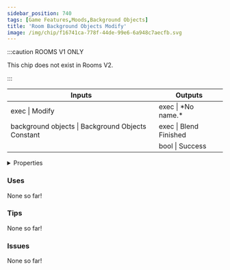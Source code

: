 ```yaml
---
sidebar_position: 740
tags: [Game Features,Moods,Background Objects]
title: 'Room Background Objects Modify'
image: /img/chip/f16741ca-778f-44de-99e6-6a948c7aecfb.svg
---
```




:::caution ROOMS V1 ONLY
    
This chip does not exist in Rooms V2.

:::


<IChip uuid="f16741ca-778f-44de-99e6-6a948c7aecfb"/>

<table><thead><tr><th>Inputs</th><th>Outputs</th></tr></thead><tbody><tr><td>exec | Modify</td><td>exec | *No name.*</td></tr><tr><td>background objects | Background Objects Constant</td><td>exec | Blend Finished</td></tr><tr><td /><td>bool | Success</td></tr></tbody></table>

<details>
  <summary>Properties</summary>
  <div>
    <div>
    <table>
      <tbody>
        <tr>
          <td>Is beta required?</td>
          <td>No</td>
        </tr>
        <tr>
          <td>Is chip a trolling risk?</td>
          <td>No</td>
        </tr>
        <tr>
          <td>Is chip a role assignment risk?</td>
          <td>No</td>
        </tr>
        <tr>
          <td>Chip UUID</td>
          <td>f16741ca-778f-44de-99e6-6a948c7aecfb</td>
        </tr>
        <tr>
          <td>Room availability</td>
          <td>Rooms V1 only</td>
        </tr>
      </tbody>
    </table>
    </div>
  </div>
</details>

### Uses

None so far!

### Tips

None so far!

### Issues

None so far!
